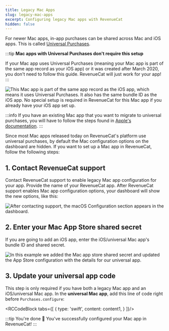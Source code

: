 ```yaml
---
title: Legacy Mac Apps
slug: legacy-mac-apps
excerpt: Configuring legacy Mac apps with RevenueCat
hidden: false
---
```


For newer Mac apps, in-app purchases can be shared across Mac and iOS apps. This is called [Universal Purchases](https://developer.apple.com/support/universal-purchase/).

:::tip **Mac apps with Universal Purchases don't require this setup**

If your Mac app uses Universal Purchases (meaning your Mac app is part of the same app record as your iOS app) or it was created after March 2020, you don't need to follow this guide. RevenueCat will just work for your app!
:::

![This Mac app is part of the same app record as the iOS app, which means it uses Universal Purchases. It also has the same bundle ID as the iOS app. **No special setup is required in RevenueCat for this Mac app if you already have your iOS app set up.**](https://files.readme.io/43e6ecf-2021-04-21_20.38.18_appstoreconnect.apple.com_11f477bb0d80.png)

:::info
If you have an existing Mac app that you want to migrate to universal purchases, you will have to follow the steps found in [Apple's documentation](https://developer.apple.com/support/universal-purchase/).
:::

Since most Mac apps released today on RevenueCat's platform use universal purchases, by default the Mac configuration options on the dashboard are hidden. If you want to set up a Mac app in RevenueCat, follow the following steps:

## 1. Contact RevenueCat support

Contact RevenueCat support to enable legacy Mac app configuration for your app. Provide the name of your RevenueCat app. After RevenueCat support enables Mac app configuration options, your dashboard will show the new options, like this:

![After contacting support, the macOS Configuration section appears in the dashboard.](https://files.readme.io/b55a6c3-2021-04-21_22.19.23_app.revenuecat.com_ddcdba140b92.png)

## 2. Enter your Mac App Store shared secret

If you are going to add an iOS app, enter the iOS/universal Mac app's bundle ID and shared secret.

![In this example we added the Mac app store shared secret and updated the App Store configuration with the details for our universal app.](https://files.readme.io/b15da06-2021-04-21_22.04.33_app.revenuecat.com_85bb0ec5fd5c.png)

## 3. Update your universal app code

This step is only required if you have both a legacy Mac app and an iOS/universal Mac app. In the **universal Mac app**, add this line of code right before `Purchases.configure`:



<RCCodeBlock tabs={[
    {
        type: 'swift',
        content: content1,
    }
]}/>

:::tip You're done 🎉
You've successfully configured your Mac app in RevenueCat!
:::
